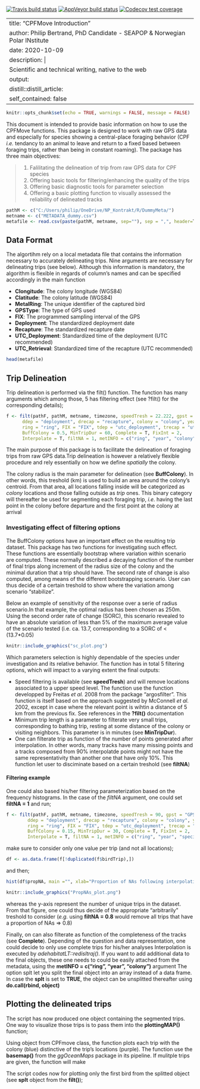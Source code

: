 
<!-- badges: start -->
  [![Travis build status](https://travis-ci.com/PhilBertrand/CPFMove.svg?branch=master)](https://travis-ci.com/PhilBertrand/CPFMove)
[![AppVeyor build status](https://ci.appveyor.com/api/projects/status/github/PhilBertrand/CPFMove?branch=master&svg=true)](https://ci.appveyor.com/project/PhilBertrand/CPFMove)
[![Codecov test coverage](https://codecov.io/gh/PhilBertrand/CPFMove/branch/master/graph/badge.svg)](https://codecov.io/gh/PhilBertrand/CPFMove?branch=master)
<!-- badges: end -->

---
title: "CPFMove Introduction"
author: Philip Bertrand, PhD Candidate - SEAPOP & Norwegian Polar INstitute
date: 2020-10-09
description: |
  Scientific and technical writing, native to the web
output:
  distill::distill_article:
    self_contained: false
---

```r
knitr::opts_chunk$set(echo = TRUE, warnings = FALSE, message = FALSE)
```

This document is intended to provide basic information on how to use the CPFMove functions. This package is designed to work with raw GPS data and especially for species showing a central-place foraging behavior (CPF *i.e.* tendancy to an animal to leave and return to a fixed based between foraging trips, rather than being in constant roaming). The package has three main objectives:

> 1) Falilitating the delineation of trip from raw GPS data for CPF species
> 2) Offering basic tools for filtering/enhancing the quality of the trips
> 3) Offering basic diagnostic tools for parameter selection
> 4) Offering a basic plotting function to visually assessed the reliability of delineated tracks

```r
pathM <- c("C:/Users/philip/OneDrive/NP_Kontrakt/R/DummyMeta/")
metname <- c("METADATA_dummy.csv")
metafile <- read.csv(paste(pathM, metname, sep=""), sep = ",", header=T, na.strings=c("","NA"))
```

## Data Format

The algortihm rely on a local metadata file that contains the information necessary to accurately delineating trips. Nine arguments are necessary for delineating trips (see below). Although this information is mandatory, the algorithm is flexible in regards of column’s names and can be specified accordingly in the main function

- **Clongitude**: The colony longitude (WGS84)
- **Clatitude**: The colony latitude (WGS84)
- **MetalRing**: The unique identifier of the captured bird
- **GPSType**: The type of GPS used
- **FIX**: The programmed sampling interval of the GPS
- **Deployment**: The standardized deployment date
- **Recapture**: The standardized recapture date
- **UTC_Deployment**: Standardized time of the deployment (UTC recommended)
- **UTC_Retrieval**: Standardized time of the recapture (UTC recommended)

```r
head(metafile)
```

## Trip Delineation

Trip delineation is performed via the filt() function. The function has many arguments which among those, 5 has filtering effect (see ?filt() for the corresponding details);

```r

f <- filt(pathF, pathM, metname, timezone, speedTresh = 22.222, gpst = "GPSType",
      ddep = "deployment", drecap = "recapture", colony = "colony", year = "year",
      ring = "ring", FIX = "FIX", tdep = "utc_deployment", trecap = "utc_retrieval",
      BuffColony = 0.5, MinTripDur = 60, Complete = T, FixInt = 2,
      Interpolate = T, filtNA = 1, metINFO = c("ring", "year", "colony"), splt = F)

```

The main purpose of this package is to facilitate the delineation of foraging trips from raw GPS data.Trip delineation is however a relatively flexible procedure and rely essentially on how we define *spatially* the colony.

The colony radius is the main parameter for delineation (see **BuffColony**). In other words, this treshold (km) is used to build an area around the colony’s centroid. From that area, all locations falling inside will be categorized as *colony* locations and those falling outside as *trip* ones. This binary category will thereafter be used for segmenting each foraging trip, *i.e.* having the last point in the colony before departure and the first point at the colony at arrival

### Investigating effect of filtering options

The BuffColony options have an important effect on the resulting trip dataset. This package has two functions for investigating such effect. These functions are essentially bootstrap where variation within scenario are computed. These normally described a decaying function of the number of final trips along increment of the radius size of the colony and the minimal duration that a trip should have. The second rate of change is also computed, among means of the different bootstrapping scenario. User can thus decide of a certain treshold to show where the variation among scenario “stabilize”.

Below an example of sensitivity of the response over a serie of radius scenario.In that example, the optimal radius has been chosen as 250m. Using the second order rate of change (SORC), this scenario revealed to have an absolute variation of less than 5% of the maximum average value of the scenario tested (i.e. ca. 13.7, corresponding to a SORC of < (13.7*0.05)

```r

knitr::include_graphics("sc_plot.png")

```

Which parameters selection is highly dependable of the species under investigation and its relative behavior. The function has in total 5 filtering options, which will impact to a varying extent the final outputs:

- Speed filtering is available (see **speedTresh**) and will remove locations associated to a upper speed level. The function use the function developped by Freitas *et al.* 2008 from the package “argosfilter”. This function is itself based on the approach suggested by McConnell *et al.* 2002, except in case where the relevant point is wihtin a distance of 5 km from the previous fix. See references in the **?filt()** documentation
- Minimum trip length is a parameter to filterate very small trips, corresponding to bathing trip, resting at some distance of the colony or visiting neighbors. This parameter is in minutes (see **MinTripDur**).
- One can filterate trip as function of the number of points generated after interpolation. In other words, many tracks have many missing points and a tracks composed from 90% interpolatde points might not have the same representativity than another one that have only 10%. This function let user to disciminate based on a certain treshold (see **filtNA**)

#### Filtering example

One could also based his/her filtering parameterization based on the frequency histograms. In the case of the *filtNA* argument, one could set **filtNA = 1** and run;

```r

f <- filt(pathF, pathM, metname, timezone, speedTresh = 90, gpst = "GPSType",
        ddep = "deployment", drecap = "recapture", colony = "colony", year = "year",
        ring = "ring", FIX = "FIX", tdep = "utc_deployment", trecap = "utc_retrieval",
        BuffColony = 0.15, MinTripDur = 30, Complete = T, FixInt = 2,
        Interpolate = T, filtNA = 1, metINFO = c("ring", "year", "species", "colony"), splt = F)

```

make sure to consider only one value per trip (and not all locations);

```r

df <- as.data.frame(f[!duplicated(f$birdTrip),])

```

and then;

```r

hist(df$propNA, main ="", xlab="Proportion of NAs following interpolation")

```

```r

knitr::include_graphics("PropNAs_plot.png")

```
 
whereas the y-axis represent the number of unique trips in the dataset. From that figure, one could thus decide of the appropriate "arbitrarily" treshold to consider (*e.g.* using **filtNA = 0.8** would remove all trips that have a proportion of NAs => 0.8)
 
Finally, on can also filterate as function of the completeness of the tracks (see **Complete**). Depending of the question and data representation, one could decide to only use complete trips for his/her analyses
Interpolation is executed by *adehabitatLT::redisltraj()*. If you want to add additional data to the final objects, these one needs to could be easily attached from the metadata, using the **metINFO = c(“ring”, “year”, “colony”)** argument The option splt let you split the final object into an array instead of a data frame. In case the **splt** is set to **TRUE**, the object can be unsplitted thereafter using **do.call(rbind, object)**

## Plotting the delineated trips
  
The script has now produced one object containing the segmented trips. One way to visualize those trips is to pass them into the **plottingMAP()** function;

Using object from CPFmove class, the function plots each trip with the colony (blue) distinctive of the trip’s locations (purple). The function use the **basemap()** from the *ggOceanMaps* package in its pipeline. If mulitple trips are given, the function will make

The script codes now for plotting only the first bird from the splitted object (see **splt** object from the **filt()**);

```r



```

